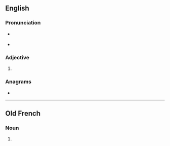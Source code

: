 ==English==

===Pronunciation===
* {{a|RP}} {{IPA|en|/ˈeɪ.ki.ə/}}
* {{a|GenAm}} {{IPA|en|/ˈeɪ.ki.ɚ/}}

===Adjective===
{{head|en|comparative adjective}}

# {{en-comparative of|achy}}

===Anagrams===
* {{anagrams|en|a=acehir|Archie|archei|archie|cahier}}

----

==Old French==

===Noun===
{{head|fro|noun|g=m|plural not attested}}

# {{alternative form of|fro|acier}}